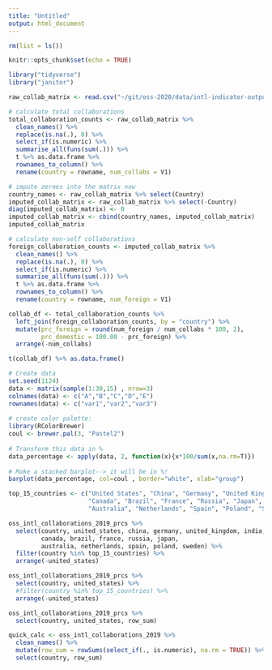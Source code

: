 ```yaml
---
title: "Untitled"
output: html_document
---
```


```r
rm(list = ls())

knitr::opts_chunk$set(echo = TRUE)

library("tidyverse")
library("janitor")

raw_collab_matrix <- read.csv("~/git/oss-2020/data/intl-indicator-output/oss_intl_collaborations_2019.csv", sep=";")

# calculate total collaborations 
total_collaboration_counts <- raw_collab_matrix %>%
  clean_names() %>% 
  replace(is.na(.), 0) %>%
  select_if(is.numeric) %>%
  summarise_all(funs(sum(.))) %>% 
  t %>% as.data.frame %>% 
  rownames_to_column() %>% 
  rename(country = rowname, num_collabs = V1)

# impute zeroes into the matrix now 
country_names <- raw_collab_matrix %>% select(Country)
imputed_collab_matrix <- raw_collab_matrix %>% select(-Country)
diag(imputed_collab_matrix) <- 0
imputed_collab_matrix <- cbind(country_names, imputed_collab_matrix)
imputed_collab_matrix

# calculate non-self collaborations 
foreign_collaboration_counts <- imputed_collab_matrix %>%
  clean_names() %>% 
  replace(is.na(.), 0) %>%
  select_if(is.numeric) %>%
  summarise_all(funs(sum(.))) %>% 
  t %>% as.data.frame %>% 
  rownames_to_column() %>% 
  rename(country = rowname, num_foreign = V1)

collab_df <- total_collaboration_counts %>% 
  left_join(foreign_collaboration_counts, by = "country") %>% 
  mutate(prc_foreign = round(num_foreign / num_collabs * 100, 2),
         prc_domestic = 100.00 - prc_foreign) %>% 
  arrange(-num_collabs)

t(collab_df) %>% as.data.frame()

```

```r

# Create data
set.seed(1124)
data <- matrix(sample(1:30,15) , nrow=3)
colnames(data) <- c("A","B","C","D","E")
rownames(data) <- c("var1","var2","var3")
 
# create color palette:
library(RColorBrewer)
coul <- brewer.pal(3, "Pastel2") 
 
# Transform this data in %
data_percentage <- apply(data, 2, function(x){x*100/sum(x,na.rm=T)})
 
# Make a stacked barplot--> it will be in %!
barplot(data_percentage, col=coul , border="white", xlab="group")

```




```r
top_15_countries <- c("United States", "China", "Germany", "United Kingdom", "India",
                      "Canada", "Brazil", "France", "Russia", "Japan", 
                      "Australia", "Netherlands", "Spain", "Poland", "Sweden")

oss_intl_collaborations_2019_prcs %>% 
  select(country, united_states, china, germany, united_kingdom, india,
         canada, brazil, france, russia, japan, 
         australia, netherlands, spain, poland, sweden) %>% 
  filter(country %in% top_15_countries) %>% 
  arrange(-united_states)
```

```r
oss_intl_collaborations_2019_prcs %>% 
  select(country, united_states) %>% 
  #filter(country %in% top_15_countries) %>% 
  arrange(-united_states)
```
```r

oss_intl_collaborations_2019_prcs %>% 
  select(country, united_states, row_sum)

quick_calc <- oss_intl_collaborations_2019 %>%
  clean_names() %>% 
  mutate(row_sum = rowSums(select_if(., is.numeric), na.rm = TRUE)) %>% 
  select(country, row_sum) 

```















